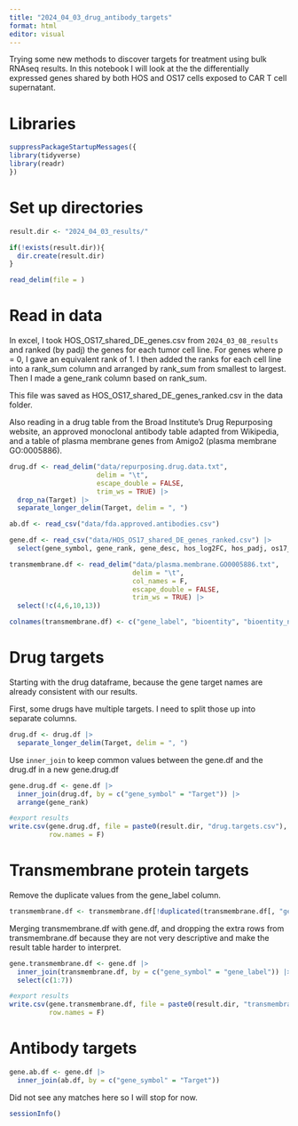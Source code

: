 ---
title: "2024_04_03_drug_antibody_targets"
format: html
editor: visual
---

Trying some new methods to discover targets for treatment using bulk RNAseq results. In this notebook I will look at the the differentially expressed genes shared by both HOS and OS17 cells exposed to CAR T cell supernatant.

# Libraries

```{r}
suppressPackageStartupMessages({
library(tidyverse)
library(readr)
})
```

# Set up directories

```{r}
result.dir <- "2024_04_03_results/"

if(!exists(result.dir)){
  dir.create(result.dir)
}

read_delim(file = )
```

# Read in data

In excel, I took HOS_OS17_shared_DE_genes.csv from `2024_03_08_results` and ranked (by padj) the genes for each tumor cell line. For genes where p = 0, I gave an equivalent rank of 1. I then added the ranks for each cell line into a rank_sum column and arranged by rank_sum from smallest to largest. Then I made a gene_rank column based on rank_sum.

This file was saved as HOS_OS17_shared_DE_genes_ranked.csv in the data folder.

Also reading in a drug table from the Broad Institute's Drug Repurposing website, an approved monoclonal antibody table adapted from Wikipedia, and a table of plasma membrane genes from Amigo2 (plasma membrane GO:0005886).

```{r}
drug.df <- read_delim("data/repurposing.drug.data.txt", 
                      delim = "\t", 
                      escape_double = FALSE, 
                      trim_ws = TRUE) |> 
  drop_na(Target) |> 
  separate_longer_delim(Target, delim = ", ")

ab.df <- read_csv("data/fda.approved.antibodies.csv")

gene.df <- read_csv("data/HOS_OS17_shared_DE_genes_ranked.csv") |> 
  select(gene_symbol, gene_rank, gene_desc, hos_log2FC, hos_padj, os17_log2FC, os17_padj) # select only relevant columns

transmembrane.df <- read_delim("data/plasma.membrane.GO0005886.txt", 
                               delim = "\t", 
                               col_names = F,
                               escape_double = FALSE, 
                               trim_ws = TRUE) |> 
  select(!c(4,6,10,13))

colnames(transmembrane.df) <- c("gene_label", "bioentity", "bioentity_name", "annotation_class", "assigned_by", "taxon", "evidence_type", "panther_family", "type", "reference", "date", "organism")
```

# Drug targets

Starting with the drug dataframe, because the gene target names are already consistent with our results.

First, some drugs have multiple targets. I need to split those up into separate columns.

```{r}
drug.df <- drug.df |> 
  separate_longer_delim(Target, delim = ", ")
```

Use `inner_join` to keep common values between the gene.df and the drug.df in a new gene.drug.df

```{r}
gene.drug.df <- gene.df |> 
  inner_join(drug.df, by = c("gene_symbol" = "Target")) |> 
  arrange(gene_rank)

#export results
write.csv(gene.drug.df, file = paste0(result.dir, "drug.targets.csv"),
          row.names = F) 
```


# Transmembrane protein targets

Remove the duplicate values from the gene_label column.

```{r}
transmembrane.df <- transmembrane.df[!duplicated(transmembrane.df[, "gene_label"]),]
```

Merging transmembrane.df with gene.df, and dropping the extra rows from transmembrane.df because they are not very descriptive and make the result table harder to interpret.

```{r}
gene.transmembrane.df <- gene.df |> 
  inner_join(transmembrane.df, by = c("gene_symbol" = "gene_label")) |> 
  select(c(1:7))

#export results
write.csv(gene.transmembrane.df, file = paste0(result.dir, "transmembrane.targets.csv"),
          row.names = F)
```

# Antibody targets

```{r}
gene.ab.df <- gene.df |> 
  inner_join(ab.df, by = c("gene_symbol" = "Target"))
```

Did not see any matches here so I will stop for now.










```{r}
sessionInfo()
```













